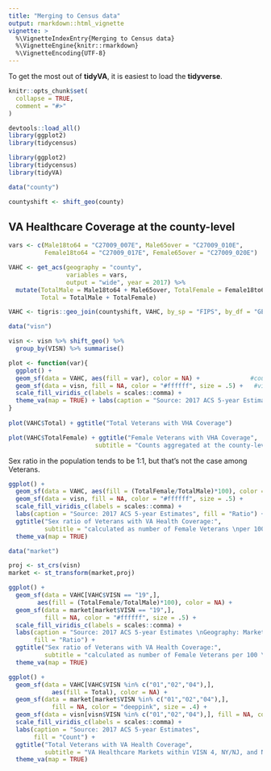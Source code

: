 ```yaml
---
title: "Merging to Census data"
output: rmarkdown::html_vignette
vignette: >
  %\VignetteIndexEntry{Merging to Census data}
  %\VignetteEngine{knitr::rmarkdown}
  %\VignetteEncoding{UTF-8}
---
```


To get the most out of __tidyVA__, it is easiest to load the __tidyverse__.

```r
knitr::opts_chunk$set(
  collapse = TRUE,
  comment = "#>"
)

devtools::load_all()
library(ggplot2)
library(tidycensus)
```


```r
library(ggplot2)
library(tidycensus)
library(tidyVA)

data("county")

countyshift <- shift_geo(county)
```


## VA Healthcare Coverage at the county-level

```r

vars <- c(Male18to64 = "C27009_007E", Male65over = "C27009_010E",
          Female18to64 = "C27009_017E", Female65over = "C27009_020E")

VAHC <- get_acs(geography = "county",
                variables = vars,
                output = "wide", year = 2017) %>%
  mutate(TotalMale = Male18to64 + Male65over, TotalFemale = Female18to64 + Female65over,
         Total = TotalMale + TotalFemale)

VAHC <- tigris::geo_join(countyshift, VAHC, by_sp = "FIPS", by_df = "GEOID")

data("visn")

visn <- visn %>% shift_geo() %>% 
  group_by(VISN) %>% summarise()

```



```r
plot <- function(var){
  ggplot() +
  geom_sf(data = VAHC, aes(fill = var), color = NA) +              #county layer
  geom_sf(data = visn, fill = NA, color = "#ffffff", size = .5) +   #visn layer                 
  scale_fill_viridis_c(labels = scales::comma) +
  theme_va(map = TRUE) + labs(caption = "Source: 2017 ACS 5-year Estimates", fill = "Count")
}
    
plot(VAHC$Total) + ggtitle("Total Veterans with VHA Coverage")

```



```r

plot(VAHC$TotalFemale) + ggtitle("Female Veterans with VHA Coverage", 
                        subtitle = "Counts aggregated at the county-level")

```


Sex ratio in the population tends to be 1:1, but that's not the case among Veterans.  

```r

ggplot() +
  geom_sf(data = VAHC, aes(fill = (TotalFemale/TotalMale)*100), color = NA) +       
  geom_sf(data = visn, fill = NA, color = "#ffffff", size = .5) +                  
  scale_fill_viridis_c(labels = scales::comma) + 
  labs(caption = "Source: 2017 ACS 5-year Estimates", fill = "Ratio") +
  ggtitle("Sex ratio of Veterans with VA Health Coverage:",
          subtitle = "calculated as number of Female Veterans \nper 100 Male Veterans") +
  theme_va(map = TRUE)

```


```r
data("market")

proj <- st_crs(visn)
market <- st_transform(market,proj)

ggplot() +
  geom_sf(data = VAHC[VAHC$VISN == "19",],
        aes(fill = (TotalFemale/TotalMale)*100), color = NA) +
  geom_sf(data = market[market$VISN == "19",], 
          fill = NA, color = "#ffffff", size = .5) +
  scale_fill_viridis_c(labels = scales::comma) +
  labs(caption = "Source: 2017 ACS 5-year Estimates \nGeography: Markets in VISN 19", 
       fill = "Ratio") + 
  ggtitle("Sex ratio of Veterans with VA Health Coverage:",
          subtitle = "calculated as number of Female Veterans per 100 \nMale Veterans at the county-level") +
  theme_va(map = TRUE) 

```

```r

ggplot() +
  geom_sf(data = VAHC[VAHC$VISN %in% c("01","02","04"),],
            aes(fill = Total), color = NA) +
  geom_sf(data = market[market$VISN %in% c("01","02","04"),], 
            fill = NA, color = "deeppink", size = .4) +
  geom_sf(data = visn[visn$VISN %in% c("01","02","04"),], fill = NA, color = "#ffffff", size = 1.2) +
  scale_fill_viridis_c(labels = scales::comma) +
  labs(caption = "Source: 2017 ACS 5-year Estimates", 
       fill = "Count") + 
  ggtitle("Total Veterans with VA Health Coverage", 
          subtitle = "VA Healthcare Markets within VISN 4, NY/NJ, and New England Networks") +
  theme_va(map = TRUE)

```


